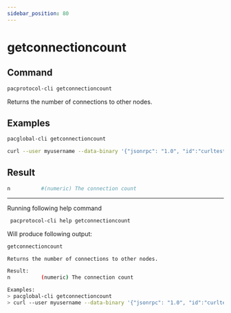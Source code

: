 ```yaml
---
sidebar_position: 80
---
```


# getconnectioncount
## Command

```bash
pacprotocol-cli getconnectioncount
```

Returns the number of connections to other nodes.



## Examples
```bash
pacglobal-cli getconnectioncount 
```

```bash
curl --user myusername --data-binary '{"jsonrpc": "1.0", "id":"curltest", "method": "getconnectioncount", "params": [] }' -H 'content-type: text/plain;' http://127.0.0.1:1111/
```


## Result
```bash
n          #(numeric) The connection count
```


___

Running following help command
```bash
 pacprotocol-cli help getconnectioncount
```
Will produce following output:


```bash
getconnectioncount

Returns the number of connections to other nodes.

Result:
n          (numeric) The connection count

Examples:
> pacglobal-cli getconnectioncount 
> curl --user myusername --data-binary '{"jsonrpc": "1.0", "id":"curltest", "method": "getconnectioncount", "params": [] }' -H 'content-type: text/plain;' http://127.0.0.1:1111/

```


